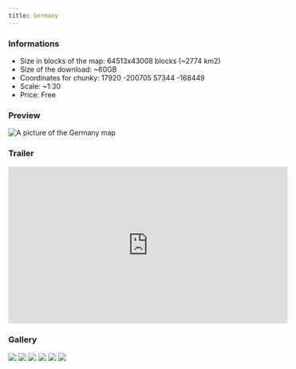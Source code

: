 ---
title: Germany
---

### Informations
* Size in blocks of the map: 64513x43008 blocks (~2774 km2)
* Size of the download: ~60GB
* Coordinates for chunky: 17920 -200705 57344 -168449 
* Scale: ~1:30
* Price: Free

### Preview
<img src="/img/maps/previews/europe/germany.webp" alt="A picture of the Germany map"></img>   

### Trailer
<iframe width="560" height="315" src="https://www.youtube-nocookie.com/embed/8p77d41HwvU" title="YouTube video player" frameborder="0" allow="accelerometer; autoplay; clipboard-write; encrypted-media; gyroscope; picture-in-picture; web-share" referrerpolicy="strict-origin-when-cross-origin" allowfullscreen></iframe>  

### Gallery
<Slider dots arrows={false} infinite slidesToShow={1} slidesToScroll={1} pauseOnHover speed={500} autoplay autoplaySpeed={3000}>
    <img src="/img/maps/gallery/europe/germany/0.webp"></img>
    <img src="/img/maps/gallery/europe/germany/1.webp"></img>
    <img src="/img/maps/gallery/europe/germany/2.webp"></img>
    <img src="/img/maps/gallery/europe/germany/3.webp"></img>
    <img src="/img/maps/gallery/europe/germany/4.webp"></img>
    <img src="/img/maps/gallery/europe/germany/5.webp"></img>
</Slider>